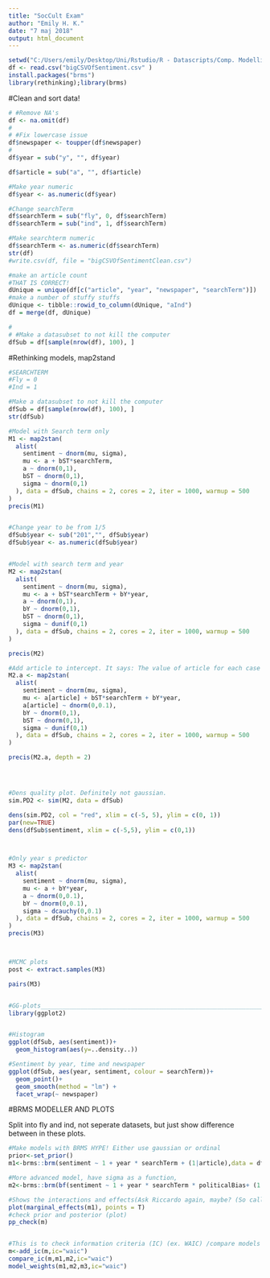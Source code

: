 ---
title: "SocCult Exam"
author: "Emily H. K."
date: "7 maj 2018"
output: html_document
---

```{r}
setwd("C:/Users/emily/Desktop/Uni/Rstudio/R - Datascripts/Comp. Modelling/SocCult-Exam")
df <- read.csv("bigCSVOfSentiment.csv" )
install.packages("brms")
library(rethinking);library(brms)
```


#Clean and sort data!
```{r}
# #Remove NA's
df <- na.omit(df)
# 
# #Fix lowercase issue
df$newspaper <- toupper(df$newspaper)
#                         
df$year = sub("y", "", df$year)

df$article = sub("a", "", df$article)

#Make year numeric
df$year <- as.numeric(df$year)

#Change searchTerm
df$searchTerm = sub("fly", 0, df$searchTerm)
df$searchTerm = sub("ind", 1, df$searchTerm)

#Make searchterm numeric
df$searchTerm <- as.numeric(df$searchTerm)
str(df)
#write.csv(df, file = "bigCSVOfSentimentClean.csv")

#make an article count
#THAT IS CORRECT!
dUnique = unique(df[c("article", "year", "newspaper", "searchTerm")])
#make a number of stuffy stuffs
dUnique <- tibble::rowid_to_column(dUnique, "aInd")
df = merge(df, dUnique)

# 
# #Make a datasubset to not kill the computer
dfSub = df[sample(nrow(df), 100), ]

```


#Rethinking models, map2stand
```{r}
#SEARCHTERM
#Fly = 0
#Ind = 1

#Make a datasubset to not kill the computer
dfSub = df[sample(nrow(df), 100), ]
str(dfSub)

#Model with Search term only
M1 <- map2stan(
  alist(
    sentiment ~ dnorm(mu, sigma),
    mu <- a + bST*searchTerm,
    a ~ dnorm(0,1),
    bST ~ dnorm(0,1),
    sigma ~ dnorm(0,1)
  ), data = dfSub, chains = 2, cores = 2, iter = 1000, warmup = 500
)
precis(M1)


#Change year to be from 1/5
dfSub$year <- sub("201","", dfSub$year)
dfSub$year <- as.numeric(dfSub$year)


#Model with search term and year
M2 <- map2stan(
  alist(
    sentiment ~ dnorm(mu, sigma),
    mu <- a + bST*searchTerm + bY*year,
    a ~ dnorm(0,1),
    bY ~ dnorm(0,1),
    bST ~ dnorm(0,1),
    sigma ~ dunif(0,1)
  ), data = dfSub, chains = 2, cores = 2, iter = 1000, warmup = 500
)

precis(M2)

#Add article to intercept. It says: The value of article for each case
M2.a <- map2stan(
  alist(
    sentiment ~ dnorm(mu, sigma),
    mu <- a[article] + bST*searchTerm + bY*year,
    a[article] ~ dnorm(0,0.1),
    bY ~ dnorm(0,1),
    bST ~ dnorm(0,1),
    sigma ~ dunif(0,1)
  ), data = dfSub, chains = 2, cores = 2, iter = 1000, warmup = 500
)

precis(M2.a, depth = 2)




#Dens quality plot. Definitely not gaussian.
sim.PD2 <- sim(M2, data = dfSub)

dens(sim.PD2, col = "red", xlim = c(-5, 5), ylim = c(0, 1))
par(new=TRUE)
dens(dfSub$sentiment, xlim = c(-5,5), ylim = c(0,1))



#Only year s predictor
M3 <- map2stan(
  alist(
    sentiment ~ dnorm(mu, sigma),
    mu <- a + bY*year,
    a ~ dnorm(0,0.1),
    bY ~ dnorm(0,0.1),
    sigma ~ dcauchy(0,0.1)
  ), data = dfSub, chains = 2, cores = 2, iter = 1000, warmup = 500
)
precis(M3)



#MCMC plots
post <- extract.samples(M3)

pairs(M3)


#GG-plots___________________________________________________________________________
library(ggplot2)


#Histogram
ggplot(dfSub, aes(sentiment))+
  geom_histogram(aes(y=..density..))

#Sentiment by year, time and newspaper
ggplot(dfSub, aes(year, sentiment, colour = searchTerm))+
  geom_point()+
  geom_smooth(method = "lm") +
  facet_wrap(~ newspaper)
```


#BRMS MODELLER AND PLOTS

Split into fly and ind, not seperate datasets, but just show difference between in these plots. 
```{r}
#Make models with BRMS HYPE! Either use gaussian or ordinal
prior<-set_prior()
m1<-brms::brm(sentiment ~ 1 + year * searchTerm + (1|article),data = dfSub,family=gaussian, chains=2,cores=2)

#More advanced model, have sigma as a function, 
m2<-brms::brm(bf(sentiment ~ 1 + year * searchTerm * politicalBias+ (1|article),sigma~politicalbias),data,family=gaussian, chains=2,cores=2)

#Shows the interactions and effects(Ask Riccardo again, maybe? (So call me maybe!))
plot(marginal_effects(m1), points = T)
#check prior and posterior (plot)
pp_check(m)


#This is to check information criteria (IC) (ex. WAIC) /compare models
m<-add_ic(m,ic="waic")
compare_ic(m,m1,m2,ic="waic")
model_weights(m1,m2,m3,ic="waic")
```



```{r}

```

